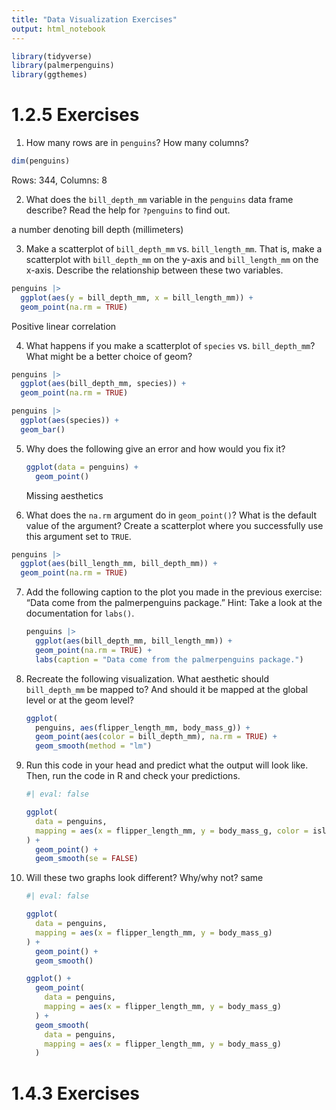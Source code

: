 ```yaml
---
title: "Data Visualization Exercises"
output: html_notebook
---
```


```r
library(tidyverse)
library(palmerpenguins)
library(ggthemes)
```

# 1.2.5 Exercises

1.  How many rows are in `penguins`? How many columns?

```r
dim(penguins)
```

Rows: 344, Columns: 8

2.  What does the `bill_depth_mm` variable in the `penguins` data frame describe? Read the help for `?penguins` to find out.

a number denoting bill depth (millimeters)

3.  Make a scatterplot of `bill_depth_mm` vs. `bill_length_mm`. That is, make a scatterplot with `bill_depth_mm` on the y-axis and `bill_length_mm` on the x-axis. Describe the relationship between these two variables.

```r
penguins |> 
  ggplot(aes(y = bill_depth_mm, x = bill_length_mm)) +
  geom_point(na.rm = TRUE)
```

Positive linear correlation

4.  What happens if you make a scatterplot of `species` vs. `bill_depth_mm`? What might be a better choice of geom?

```r
penguins |> 
  ggplot(aes(bill_depth_mm, species)) +
  geom_point(na.rm = TRUE)
```

```r
penguins |> 
  ggplot(aes(species)) +
  geom_bar()
```

5.  Why does the following give an error and how would you fix it?

    ```r

    ggplot(data = penguins) + 
      geom_point()
    ```

    Missing aesthetics

6.  What does the `na.rm` argument do in `geom_point()`? What is the default value of the argument? Create a scatterplot where you successfully use this argument set to `TRUE`.

```r
penguins |> 
  ggplot(aes(bill_length_mm, bill_depth_mm)) +
  geom_point(na.rm = TRUE)
```

7.  Add the following caption to the plot you made in the previous exercise: "Data come from the palmerpenguins package." Hint: Take a look at the documentation for `labs()`.

    ```r
    penguins |> 
      ggplot(aes(bill_depth_mm, bill_length_mm)) +
      geom_point(na.rm = TRUE) +
      labs(caption = "Data come from the palmerpenguins package.")

    ```

8.  Recreate the following visualization. What aesthetic should `bill_depth_mm` be mapped to? And should it be mapped at the global level or at the geom level?

    ```r
    ggplot(
      penguins, aes(flipper_length_mm, body_mass_g)) +
      geom_point(aes(color = bill_depth_mm), na.rm = TRUE) +
      geom_smooth(method = "lm")
    ```

9.  Run this code in your head and predict what the output will look like. Then, run the code in R and check your predictions.

    ```r
    #| eval: false

    ggplot(
      data = penguins,
      mapping = aes(x = flipper_length_mm, y = body_mass_g, color = island)
    ) +
      geom_point() +
      geom_smooth(se = FALSE)
    ```

10. Will these two graphs look different? Why/why not? same

    ```r
    #| eval: false

    ggplot(
      data = penguins,
      mapping = aes(x = flipper_length_mm, y = body_mass_g)
    ) +
      geom_point() +
      geom_smooth()

    ggplot() +
      geom_point(
        data = penguins,
        mapping = aes(x = flipper_length_mm, y = body_mass_g)
      ) +
      geom_smooth(
        data = penguins,
        mapping = aes(x = flipper_length_mm, y = body_mass_g)
      )
    ```

# **1.4.3 Exercises**
